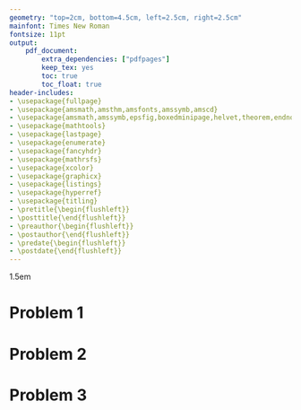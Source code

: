 ```yaml
---
geometry: "top=2cm, bottom=4.5cm, left=2.5cm, right=2.5cm"
mainfont: Times New Roman
fontsize: 11pt
output:
    pdf_document:
        extra_dependencies: ["pdfpages"]
        keep_tex: yes
        toc: true
        toc_float: true
header-includes:
- \usepackage{fullpage}
- \usepackage{amsmath,amsthm,amsfonts,amssymb,amscd}
- \usepackage{amsmath,amssymb,epsfig,boxedminipage,helvet,theorem,endnotes,version}
- \usepackage{mathtools}
- \usepackage{lastpage}
- \usepackage{enumerate}
- \usepackage{fancyhdr}
- \usepackage{mathrsfs}
- \usepackage{xcolor}
- \usepackage{graphicx}
- \usepackage{listings}
- \usepackage{hyperref}
- \usepackage{titling}
- \pretitle{\begin{flushleft}}
- \posttitle{\end{flushleft}} 
- \preauthor{\begin{flushleft}}
- \postauthor{\end{flushleft}} 
- \predate{\begin{flushleft}}
- \postdate{\end{flushleft}} 
---
```

\hypersetup{%
  colorlinks=true,
  linkcolor=blue,
  linkbordercolor={0 0 1}
}

\renewcommand\lstlistingname{Python}
\renewcommand\lstlistlistingname{Python}
\def\lstlistingautorefname{Python}

\lstdefinestyle{Python}{
    language        = Python,
    frame           = lines,
    basicstyle      = \footnotesize,
    keywordstyle    = \color{blue},
    stringstyle     = \color{green},
    commentstyle    = \color{red}\ttfamily
}

\setlength{\parindent}{0.0in}
\setlength{\parskip}{0.05in}
\newcommand\course{CSE 3400}
\newcommand\hwnumber{5}
\newcommand\NetIDa{NetID: 2995060}
\newcommand\Name{Pham Hoang Long Do}
\newcommand\Prof{Ghada Almashaqbeh}

\newcommand*\concat{\mathbin{\|}}
\newcommand\xor{\oplus}
\newcommand{\zo}{\{0,1\}}
\newcommand{\zoell}{\{0,1\}^\ell}
\newcommand{\zon}{\{0,1\}^n}
\newcommand{\zok}{\{0,1\}^k}


\pagestyle{fancyplain}
\headheight 35pt
\lhead{\NetIDa}
\lhead{\Name\\\NetIDa}
\chead{\textbf{\Large Homework \hwnumber}}
\rhead{\course \\ \Prof}
\lfoot{}
\cfoot{}
\rfoot{\small\thepage}
\headsep 1.5em

# Problem 1

\begin{enumerate}
\item This is False since Bob will know that Eve is not the person that he supposes to talk with since he will verify what Eve sent to him using the $k$ that Bob and Alice establised before. The security of the MAC still depend of the secretcy of the key. In addition, Alice and Bob use an increment counter. Therefore, any attempt to intervene or replaying the message will be detected.
\item This new protocol \textbf{is not secured}. Since Eve can use two previous messages (The second and the third message) to XOR them together. The part $y = PRG(k)$ will be cancelled out. That leaves Eve with the result:
$$
2 \concat A->B \concat N_{A} \concat N_{B} \xor 3 \concat B<-A \concat N_{A} \concat N_{B}
$$
- This is unsecure since now Eve can basically have every information and can establish his own communication with Bob.
\item Yes. This protocol will remain secure. We basically establish \textbf{session counter} for each handshake we make. The security is still guaranteed as what we did in question 1.1.
\end{enumerate}

# Problem 2

\begin{enumerate}
\item Like what we discussed in class, we need a variable called $\delta$ which is tolerance delay. We need to do the following check on each side when they recieve the information:
\begin{enumerate}
\item Alice send Bob her $T_A$, and Bob also need to have Alice's previous $T_A$ on his file. Lets call it $T_{A}^{'}$. The first check is to compare if this is a new message by comparing $T_A > T_{A}^{'}$.
\item The second check is when Bob records his own current time, called it $T_B$. He uses his $T_B$ to subtract the tolerance delay $\delta$ to see if the message arrive on time or not. Then he compare the following $T_A > T_B - \delta$
\item Repeat the two above checks for new handshakes.
\end{enumerate}

\item This will not impact the security. Since every PRP is a PRF, and every PRF is a MAC. Therefore, when we encrypt the full input, the output will still satistfies the condidion of a MAC. Hence, it will provide the same security as we were using a Mac.
\item \textbf{Yes} if the GSM protocol is compromised, then the attacker has the ability to initiate handshake with \textbf{different sessions} using the information that he spoofed on the \textbf{previous sessions}
\end{enumerate}

# Problem 3

\begin{enumerate}
    \item $185 \cdot 11^{150} + 1230 \cdot 1024^{33} \mod 41$ \\
    - Using property 1.2:
      $$
      (185\cdot11^{150} \mod 41 + 1230 \cdot 1024^{33} \mod 41) \mod 41
      $$
    - Using property 1.4:
      $$
      ((185\mod41)(11^{150}\mod41) + (1230 \mod 41)(1024^{33}\mod 41)) \mod 41
      $$
    - Using property 1.5: 
      $$
      (21(11\mod41)^{150} + 0 \cdot(1024^{33} \mod 41)) \mod 41 = (21\cdot(11)^{150}) \mod 41
      $$
    - Since 41 is a prime number, we using 1.5 and 1.9 together:
      $$
      \begin{aligned}
      ((21\mod41)\cdot 11^{150 \mod \phi{(41)}} \mod 41) \mod 41 & = (21 \cdot 11^{150 \mod 40} \mod 41) \mod 41 \\ = 21 \cdot 11^{30} \mod 41 \\ = 672 \mod 41 = 16
      \end{aligned}
      $$
    \item $645(19850^{874000} + 653 \cdot 123456^{9856}) \mod 29$ \\
    - Using property 1.4:
      $$
      ((645 \mod 29)\cdot (19850^{874000} + 653\cdot123456^{9856}) \mod 29) \mod 29
      $$
    - Using property 1.2:
      $$
      7\cdot((((19850)^{874000} \mod 29) + (653\cdot123456^{9856} \mod 29)) \mod 29) \mod 29
      $$
    - Using property 1.9, since 29 is a prime number:
      $$
      (7\cdot(19856^{874000 \mod 28} \mod 29) + ((653 \mod 29)\cdot(123456)^{9856 \mod 28} \mod 29) \mod 29) \mod 29
      $$
    - Simplify:
      $$
      \begin{aligned}
      (7\cdot(14^{8} + (15 \cdot (123456)^{0} \mod 29)) \mod 29) \mod 29 &= (7 \cdot (14^{8} + 15 \mod 29) \mod 29) \mod 29 \\ &= (7 \cdot (1475789071) \mod 29) \mod 29 \\ &= (7 * 9) \mod 29 \\ &= 63 \mod 29 \\ &= 5
      \end{aligned}
      $$

    \item $\frac{513}{12} + \frac{704}{11} + 20450 \mod 103$ \\ 
    - change to the inverse form:
      $$
      513\cdot 12^{-1} + 704 \cdot 12^{-1} + 20450 \mod 103
      $$
    - Using property 1.2:
      $$
      (513\cdot12^{-1} \mod 103 + 704\cdot11^{-1} \mod 103 + (20450 \mod 103)) \mod 103
      $$
    - Using multiplicative inverse, we have $(12 * 43) \mod 103 =1$. Therefore, $12^{-1} = 43$. Similarly, $ (11* 75) \mod 103 = 1$. Therefore, $11^{-1} = 75$:
      $$
      \begin{aligned}
      (513\cdot43 \mod 103 + (704 \cdot 75) \mod 103 + 56) \mod 103 & = (17 + 64 + 56) \mod 103 \\ &= 137 \mod 103 \\&=34
      \end{aligned}
      $$
    \item $248 - \frac{45}{123456} + \frac{1785}{32 \cdot 2} \mod 86$ \\
    - This is \textbf{not valid} since we can't find the multiplicative inverse of $123456$ and $32 \cdot 2$ such that $123456\cdot X \mod 86 =1$ and $ 32 \cdot 2 \cdot Y \mod 86 = 1$ where $X,Y$ are the multiplicative inverse.

    \item $245 \cdot (17 + (421 \cdot 8^{109} (32^{590} + 7996))) \mod 59$ \\

    - Using property 1.4:
      $$
      (245 \mod 59 \cdot (17 + (421 \cdot 8^{109}(32^{590} + 7996))) \mod 59 ) \mod 59
      $$
    - Using property 1.2:
      $$
      (245 \mod 59 \cdot (17 \mod 59 + (421 \cdot 8^{109} \cdot(32^{590} + 7996) \mod 59) \mod 59) \mod 59) \mod 59
      $$
    - Using property 1.4:
      $$
      (245 \mod 59 \cdot(17 \mod 59 + (421 \mod 59 \cdot 8^{109}(32^{590} + 7996)) \mod 59) \mod 59) \mod 59
      $$
    - Using property 1.4:
      $$
      \begin{aligned}
      (245 \mod 59 \cdot (17 \mod 59 +(421 \mod 59 \cdot(8^{109} \mod 59(32^{590} \mod 59 + 7996 \mod 59) \\ \mod 59) \mod 59) \mod 59) \mod 59
      \end{aligned}
      $$
    - Using property 1.2:
      $$
      \begin{aligned}
      (245 \mod 59 \cdot (17 \mod 59 +(421 \mod 59 \cdot(32^{590} \mod 59 + 7996 \mod 59) \\ \mod 59) \mod 59) \mod 59) \mod 59
      \end{aligned}
      $$
    - Using Lemma 1.4:
      $$
      \begin{aligned}
      (245 \mod 59 \cdot (17 \mod 59 +(421 \mod 59 \cdot(8^{109 mod \phi{(59)}} \mod 59 (32^{590 \mod \phi{(59)}} \mod 59) \\ + 7996 \mod 59) \mod 59) \mod 59) \mod 59) \mod 59) \mod 59
      \end{aligned}
      $$

      $$
      \begin{aligned}
      (245 \mod 59 \cdot (17 \mod 59 +(421 \mod 59 \cdot(8^{109 mod 58} \mod 59 (32^{590 \mod 58} \mod 59) \\ + 7996 \mod 59) \mod 59) \mod 59) \mod 59) \mod 59) \mod 59
      \end{aligned}
      $$

      $$
      \begin{aligned}
      (245 \mod 59 \cdot (17 \mod 59 +(421 \mod 59 \cdot(8^{51} \mod 59 (32^{10} \mod 59) \\ + 7996 \mod 59) \mod 59) \mod 59) \mod 59) \mod 59) \mod 59
      \end{aligned}
      $$
    - Using property 1.5:
      $$
      \begin{aligned}
      (245 \mod 59 \cdot (17 \mod 59 +(421 \mod 59 \cdot((8 \mod 59)^{51} ((32 \mod 59)^{10} + 7996 \mod 59) \\ \mod 59) \mod 59) \mod 59) \mod 59) \mod 59 &\\= (9 \cdot 17 + (8\cdot(8^{51}(32^{10} + 31) \mod 59) \mod 59) \mod 59) \mod 59
      &\\= (9 \cdot (17 + (8 \cdot (8^{51} \cdot 34) \mod 59) \mod 59) \mod 59) \mod 59 &\\= (9 \cdot (17 + (8 \cdot 28) \mod 59) \mod 59) \mod 59 &\\ =(9 \cdot (17 + 47) \mod 59) \mod 59 &\\= 45 \mod 59 &\\= 45.
      \end{aligned}
      $$
    \item $\phi(43) + \phi(1680)$ (First represent each of 43 and 1680 as a product of powers of distinct primes and then compute the Euler's function.)
    $$
    \begin{aligned}
    43 &= 43^{1} \\
    1680 &= 2^{4} \cdot 3^{1} \cdot 5^{1} \cdot 7^{1} \\
    \phi{(43)} &= (43^{1} - 43^{0}) = 42 \\
    \phi{(1680)} &= (2^{4} - 2^{3})(3^{1}-3^{0})(5^{1}-5^{0})(7^{1}-7^{0}) = 384
    \end{aligned}
    $$
    - Hence:
      $$
      \phi{(43)} + \phi{(1680)} = 42 + 384 = 426
      $$
    \item Is the following congruence true? why? \\
    $13 \cdot 4 \equiv 93 \cdot 6 \quad (\mod 19)$ \\
    - They are not congruence since:
      $$
      \begin{aligned}
      \text{Left Side} &= 13 \cdot 4 \mod 19 \\
      \text{Using 1.4} &= ((13 \mod 19) \cdot (4 \mod 19)) \mod 19 \\
                        &= (13 \cdot 4) \mod 19 \\
                        &= 52 \mod 19 = 14
      \end{aligned}
      $$

      $$
      \begin{aligned}
      \text{Right Side} &= 93 \cdot 6 \mod 19 \\
      \text{Using 1.4} &= ((93 \mod 19) \cdot (6 \mod 19)) \mod 19 \\
                        &= (17 \cdot 6) \mod 19 \\
                        &= 102 \mod 19 = 7
      \end{aligned}
      $$
    - Since $\text{Right Side} \neq \text{Left Side}$. Therefore, it is \textbf{not congruent}.
\end{enumerate}
